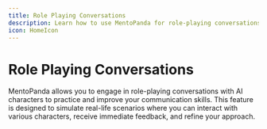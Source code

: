 ```yaml
---
title: Role Playing Conversations
description: Learn how to use MentoPanda for role-playing conversations to improve your communication skills
icon: HomeIcon
---
```


# Role Playing Conversations
MentoPanda allows you to engage in role-playing conversations with AI characters to practice and improve your communication skills. This feature is designed to simulate real-life scenarios where you can interact with various characters, receive immediate feedback, and refine your approach.